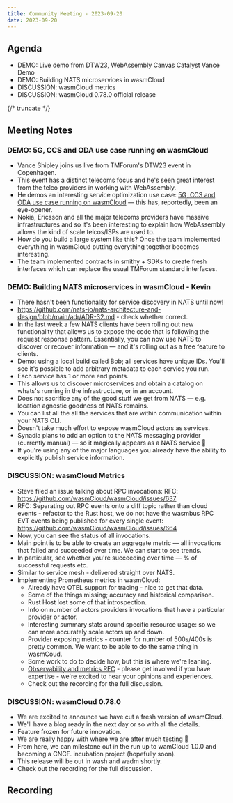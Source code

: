 ```yaml
---
title: Community Meeting - 2023-09-20
date: 2023-09-20
---
```


## Agenda

- DEMO: Live demo from DTW23, WebAssembly Canvas Catalyst Vance Demo
- DEMO: Building NATS microservices in wasmCloud
- DISCUSSION: wasmCloud metrics
- DISCUSSION: wasmCloud 0.78.0 official release

{/* truncate */}

## Meeting Notes

### DEMO: 5G, CCS and ODA use case running on wasmCloud

- Vance Shipley joins us live from TMForum's DTW23 event in Copenhagen.
- This event has a distinct telecoms focus and he's seen great interest from the telco providers in working with WebAssembly.
- He demos an interesting service optimization use case: [5G, CCS and ODA use case running on wasmCloud](https://www.tmforum.org/catalysts/projects/C23.0.601) — this has, reportedly, been an eye-opener.
- Nokia, Ericsson and all the major telecoms providers have massive infrastructures and so it's been interesting to explain how WebAssembly allows the kind of scale telcos/ISPs are used to.
- How do you build a large system like this? Once the team implemented everything in wasmCloud putting everything together becomes interesting.
- The team implemented contracts in smithy + SDKs to create fresh interfaces which can replace the usual TMForum standard interfaces.

### DEMO: Building NATS microservices in wasmCloud - Kevin

- There hasn't been functionality for service discovery in NATS until now!
- https://github.com/nats-io/nats-architecture-and-design/blob/main/adr/ADR-32.md - check whether correct.
- In the last week a few NATS clients have been rolling out new functionality that allows us to expose the code that is following the request response pattern. Essentially, you can now use NATS to discover or recover information — and it's rolling out as a free feature to clients.
- Demo: using a local build called Bob; all services have unique IDs. You'll see it's possible to add arbitrary metadata to each service you run.
- Each service has 1 or more end points.
- This allows us to discover microservices and obtain a catalog on whats's running in the infrastructure, or in an account.
- Does not sacrifice any of the good stuff we get from NATS — e.g. location agnostic goodness of NATS remains.
- You can list all the all the services that are within communication within your NATS CLI.
- Doesn't take much effort to expose wasmCloud actors as services.
- Synadia plans to add an option to the NATS messaging provider (currently manual) — so it magically appears as a NATS service 🙂
- If you're using any of the major languages you already have the ability to explicitly publish service information.

### DISCUSSION: wasmCloud Metrics

- Steve filed an issue talking about RPC invocations: RFC: https://github.com/wasmCloud/wasmCloud/issues/637
- RFC: Separating out RPC events onto a diff topic rather than cloud events - refactor to the Rust host, we do not have the wasmbus RPC EVT events being published for every single event: https://github.com/wasmCloud/wasmCloud/issues/664
- Now, you can see the status of all invocations.
- Main point is to be able to create an aggregate metric — all invocations that failed and succeeded over time. We can start to see trends.
- In particular, see whether you're succeeding over time — % of successful requests etc.
- Similar to service mesh - delivered straight over NATS.
- Implementing Prometheus metrics in wasmCloud:
  - Already have OTEL support for tracing - nice to get that data.
  - Some of the things missing; accuracy and historical comparison.
  - Rust Host lost some of that introspection.
  - Info on number of actors providers invocations that have a particular provider or actor.
  - Interesting summary stats around specific resource usage: so we can more accurately scale actors up and down.
  - Provider exposing metrics - counter for number of 500s/400s is pretty common. We want to be able to do the same thing in wasmCoud.
  - Some work to do to decide how, but this is where we're leaning.
  - [Observability and metrics RFC](https://github.com/wasmCloud/wasmCloud/issues/664) - please get involved if you have expertise - we're excited to hear your opinions and experiences.
  - Check out the recording for the full discussion.

### DISCUSSION: wasmCloud 0.78.0

- We are excited to announce we have cut a fresh version of wasmCloud.
- We'll have a blog ready in the next day or so with all the details.
- Feature frozen for future innovation.
- We are really happy with where we are after much testing 🙂
- From here, we can milestone out in the run up to wamCloud 1.0.0 and becoming a CNCF. incubation project (hopefully soon).
- This release will be out in wash and wadm shortly.
- Check out the recording for the full discussion.

## Recording

<YouTube url="https://www.youtube.com/watch?v=7GR19pgb2u0" />
